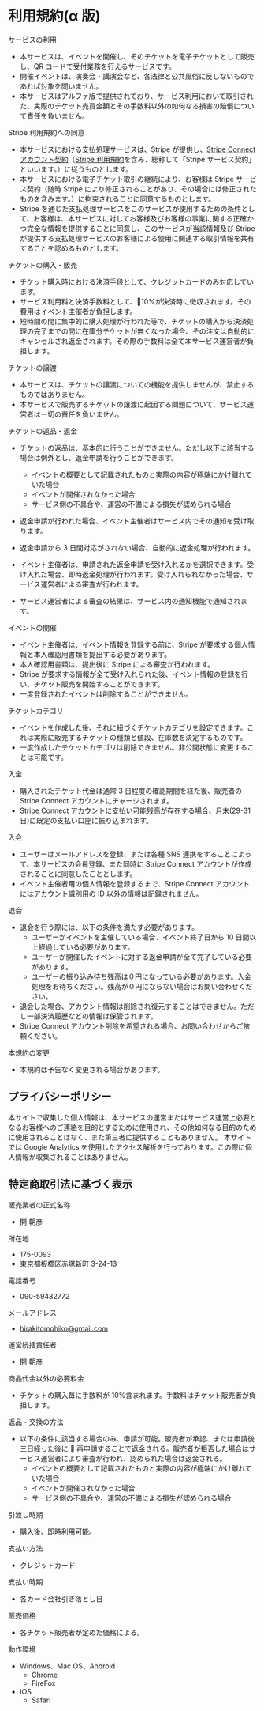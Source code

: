 # 利用規約(α 版)

サービスの利用

- 本サービスは、イベントを開催し、そのチケットを電子チケットとして販売し、QR コードで受付業務を行えるサービスです。
- 開催イベントは、演奏会・講演会など、各法律と公共風俗に反しないものであれば対象を問いません。
- 本サービスはアルファ版で提供されており、サービス利用において取引された、実際のチケット売買金額とその手数料以外の如何なる損害の賠償について責任を負いません。

Stripe 利用規約への同意

- 本サービスにおける支払処理サービスは、Stripe が提供し、<a href="https://stripe.com/connect-account/legal">Stripe Connect アカウント契約</a>（<a href="https://stripe.com/legal">Stripe 利用規約</a>を含み、総称して「Stripe サービス契約」といいます。）に従うものとします。
- 本サービスにおける電子チケット取引の継続により、お客様は Stripe サービス契約（随時 Stripe により修正されることがあり、その場合には修正されたものを含みます。）に拘束されることに同意するものとします。
- Stripe を通じた支払処理サービスをこのサービスが使用するための条件として、お客様は、本サービスに対してお客様及びお客様の事業に関する正確かつ完全な情報を提供することに同意し、このサービスが当該情報及び Stripe が提供する支払処理サービスのお客様による使用に関連する取引情報を共有することを認めるものとします。

チケットの購入・販売

- チケット購入時における決済手段として、クレジットカードのみ対応しています。
- サービス利用料と決済手数料として、10%が決済時に徴収されます。その費用はイベント主催者が負担します。
- 短時間の間に集中的に購入処理が行われた等で、チケットの購入から決済処理の完了までの間に在庫分チケットが無くなった場合、その注文は自動的にキャンセルされ返金されます。その際の手数料は全て本サービス運営者が負担します。

チケットの譲渡

- 本サービスは、チケットの譲渡についての機能を提供しませんが、禁止するものではありません。
- 本サービスで販売するチケットの譲渡に起因する問題について、サービス運営者は一切の責任を負いません。

チケットの返品・返金

- チケットの返品は、基本的に行うことができません。ただし以下に該当する場合は例外とし、返金申請を行うことができます。

  - イベントの概要として記載されたものと実際の内容が極端にかけ離れていた場合
  - イベントが開催されなかった場合
  - サービス側の不具合や、運営の不備による損失が認められる場合

- 返金申請が行われた場合、イベント主催者はサービス内でその通知を受け取ります。
- 返金申請から 3 日間対応がされない場合、自動的に返金処理が行われます。
- イベント主催者は、申請された返金申請を受け入れるかを選択できます。受け入れた場合、即時返金処理が行われます。受け入れられなかった場合、サービス運営者による審査が行われます。
- サービス運営者による審査の結果は、サービス内の通知機能で通知されます。

イベントの開催

- イベント主催者は、イベント情報を登録する前に、Stripe が要求する個人情報と本人確認用書類を提出する必要があります。
- 本人確認用書類は、提出後に Stripe による審査が行われます。
- Stripe が要求する情報が全て受け入れられた後、イベント情報の登録を行い、チケット販売を開始することができます。
- 一度登録されたイベントは削除することができません。

チケットカテゴリ

- イベントを作成した後、それに紐づくチケットカテゴリを設定できます。これは実際に販売するチケットの種類と値段、在庫数を決定するものです。
- 一度作成したチケットカテゴリは削除できません。非公開状態に変更することは可能です。

入金

- 購入されたチケット代金は通常 3 日程度の確認期間を経た後、販売者の Stripe Connect アカウントにチャージされます。
- Stripe Connect アカウントに支払い可能残高が存在する場合、月末(29-31 日)に既定の支払い口座に振り込まれます。

入会

- ユーザーはメールアドレスを登録、または各種 SNS 連携をすることによって、本サービスの会員登録、また同時に Stripe Connect アカウントが作成されることに同意したこととします。
- イベント主催者用の個人情報を登録するまで、Stripe Connect アカウントにはアカウント識別用の ID 以外の情報は記録されません。

退会

- 退会を行う際には、以下の条件を満たす必要があります。
  - ユーザーがイベントを主催している場合、イベント終了日から 10 日間以上経過している必要があります。
  - ユーザーが開催したイベントに対する返金申請が全て完了している必要があります。
  - ユーザーの振り込み待ち残高は０円になっている必要があります。入金処理をお待ちください。残高が０円にならない場合はお問い合わせください。
- 退会した場合、アカウント情報は削除され復元することはできません。ただし一部決済履歴などの情報は保管されます。
- Stripe Connect アカウント削除を希望される場合、お問い合わせからご依頼ください。

本規約の変更

- 本規約は予告なく変更される場合があります。

## プライバシーポリシー

本サイトで収集した個人情報は、本サービスの運営またはサービス運営上必要となるお客様へのご連絡を目的とするために使用され、その他如何なる目的のために使用されることはなく、また第三者に提供することもありません。
本サイトでは Google Analytics を使用したアクセス解析を行っております。この際に個人情報が収集されることはありません。

## 特定商取引法に基づく表示

販売業者の正式名称

- 開 朝彦

所在地

- 175-0093
- 東京都板橋区赤塚新町 3-24-13

電話番号

- 090-59482772

メールアドレス

- hirakitomohiko@gmail.com

運営統括責任者

- 開 朝彦

商品代金以外の必要料金

- チケットの購入毎に手数料が 10%含まれます。手数料はチケット販売者が負担します。

返品・交換の方法

- 以下の条件に該当する場合のみ、申請が可能。販売者が承認、または申請後三日経った後に  再申請することで返金される。販売者が拒否した場合はサービス運営者により審査が行われ、認められた場合は返金される。
  - イベントの概要として記載されたものと実際の内容が極端にかけ離れていた場合
  - イベントが開催されなかった場合
  - サービス側の不具合や、運営の不備による損失が認められる場合

引渡し時期

- 購入後、即時利用可能。

支払い方法

- クレジットカード

支払い時期

- 各カード会社引き落とし日

販売価格

- 各チケット販売者が定めた価格による。

動作環境

- Windows、Mac OS、Android
  - Chrome
  - FireFox
- iOS
  - Safari
